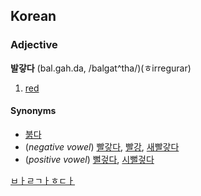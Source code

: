 ==Korean==
===Adjective===
'''발갛다''' (bal.gah.da, /balgat^tha/)(ㅎirregurar)

# [[red]]

====Synonyms====
*[[붉다]]
*(''negative vowel'') [[빨갛다]], [[빨강]], [[새빨갛다]]
*(''positive vowel'') [[뻘겋다]], [[시뻘겋다]]
[[Category:Korean adjectives|ㅂㅏㄹㄱㅏㅎㄷㅏ]]